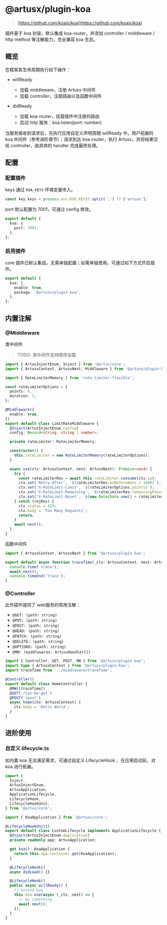 # @artusx/plugin-koa

> [https://github.com/koajs/koa](https://github.com/koajs/koa)

插件基于 koa 封装，默认集成 koa-router，并添加 controller / middleware / http method 等注解能力，完全兼容 koa 生态。

## 概览

在框架各生命周期执行如下操作：

- willReady

  - 加载 middleware，注册 Artusx 中间件
  - 加载 controller，注册路由以及函数中间件

- didReady
  - 加载 koa-router，挂载插件中注册的路由
  - 启动 http 服务：koa.listen(port: number)

当服务接收到请求后，先执行应用自定义声明周期 willReady 中，用户拓展的 koa 中间件（参考进阶章节）；请求到达 koa-router，执行 Artusx，并将结果交给 controller，由具体的 handler 完成最终处理。

## 配置

### 配置插件

keys 通过 `KOA_KEYS` 环境变量传入。

```ts filename="iTerm"
const key_keys = process.env.KOA_KEYS?.split(',') ?? ['artusx'];
```

port 默认配置为 7001，可通过 config 修改。

```ts filename="config.default.ts"
export default {
  koa: {
    port: 7001,
  },
};
```

### 启用插件

core 插件已默认集成，无需单独配置；如需单独使用，可通过如下方式开启插件。

```ts filename="plugin.ts"
export default {
  koa: {
    enable: true,
    package: '@artusx/plugin-koa',
  },
};
```

## 内置注解

### @Middleware

类中间件

> TODO: 类中间件支持顺序加载

```ts filename="middleware/limitRate.ts"
import { ArtusInjectEnum, Inject } from '@artus/core';
import { ArtusxContext, ArtusxNext, Middleware } from '@artusx/plugin-koa';

import { RateLimiterMemory } from 'rate-limiter-flexible';

const rateLimiterOptions = {
  points: 6,
  duration: 1,
};

@Middleware({
  enable: true,
})
export default class LimitRateMiddleware {
  @Inject(ArtusInjectEnum.Config)
  config: Record<string, string | number>;

  private rateLimiter: RateLimiterMemory;

  constructor() {
    this.rateLimiter = new RateLimiterMemory(rateLimiterOptions);
  }

  async use(ctx: ArtusxContext, next: ArtusxNext): Promise<void> {
    try {
      const rateLimiterRes = await this.rateLimiter.consume(ctx.ip);
      ctx.set('Retry-After', `${rateLimiterRes.msBeforeNext / 1000}`);
      ctx.set('X-RateLimit-Limit', `${rateLimiterOptions.points}`);
      ctx.set('X-RateLimit-Remaining', `${rateLimiterRes.remainingPoints}`);
      ctx.set('X-RateLimit-Reset', `${new Date(Date.now() + rateLimiterRes.msBeforeNext)}`);
    } catch (rejRes) {
      ctx.status = 429;
      ctx.body = 'Too Many Requests';
      return;
    }
    await next();
  }
}
```

函数中间件

```ts filename="middleware/traceTime.ts"
import { ArtusxContext, ArtusxNext } from '@artusx/plugin-koa';

export default async function traceTime(_ctx: ArtusxContext, next: ArtusxNext): Promise<void> {
  console.time('trace');
  await next();
  console.timeEnd('trace');
}
```

### @Controller

此外插件提供了 web服务的常用注解：

- `@GET: (path: string)`
- `@PUT: (path: string)`
- `@POST: (path: string)`
- `@HEAD: (path: string)`
- `@PATCH: (path: string)`
- `@DELETE: (path: string)`
- `@OPTIONS: (path: string)`
- `@MW: (middlewares: ArtusxHandler[])`

```ts filename="controller/home.ts"
import { Controller, GET, POST, MW } from '@artusx/plugin-koa';
import type { ArtusxContext } from '@artusx/plugin-koa';
import traceTime from '../middleware/traceTime';

@Controller()
export default class HomeController {
  @MW([traceTime])
  @GET('/can-be-get')
  @POST('/post')
  async home(ctx: ArtusxContext) {
    ctx.body = 'Hello World';
  }
}
```

## 进阶使用

### 自定义 lifecycle.ts

如内置 koa 无法满足需求，可通过自定义 LifecycleHook ，在应用启动前，对 koa 进行拓展。

```ts filename="lifecycle.ts"
import {
  Inject,
  ArtusInjectEnum,
  ArtusApplication,
  ApplicationLifecycle,
  LifecycleHook,
  LifecycleHookUnit,
} from '@artus/core';

import { KoaApplication } from '@artusx/core';

@LifecycleHookUnit()
export default class CustomLifecycle implements ApplicationLifecycle {
  @Inject(ArtusInjectEnum.Application)
  private readonly app: ArtusApplication;

  get koa(): KoaApplication {
    return this.app.container.get(KoaApplication);
  }

  @LifecycleHook()
  async didLoad() {}

  @LifecycleHook()
  public async willReady() {
    // extend koa
    this.koa.use(async (_ctx, next) => {
      // do something
      await next();
    });
  }
}
```
